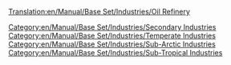 [[Translation:en/Manual/Base Set/Industries/Oil Refinery]]

{{es/Manual/Base Set/Industries/Industrias| nombre=Refinería de petróleo
| imagen=en/Manual/Base Set/Industries/Oilrefinery.png
| climas=[[en/Manual/Climates]], [[en/Manual/Climates]], [[en/Manual/Climates]]
| acepta=[[es/Manual/Base Set/Cargos/Petróleo|Petróleo]]
| produce=[[es/Manual/Base Set/Cargos/Mercancías|Mercancías]]
| notas=Sólo se puede colocar cerca de los bordes del mapa, incluso [[es/Manual/Industrias#fundar-nuevas-industrias|fundando nuevas industrias]]. Se puede destruir por el desastre [[es/Manual/Desastres#explosion-de-una-refineria-de-petroleo|de que se estrelle un avión militar]], pero pronto se reconstruye.
}}

[[Category:en/Manual/Base Set/Industries/Secondary Industries]]
[[Category:en/Manual/Base Set/Industries/Temperate Industries]]
[[Category:en/Manual/Base Set/Industries/Sub-Arctic Industries]]
[[Category:en/Manual/Base Set/Industries/Sub-Tropical Industries]]